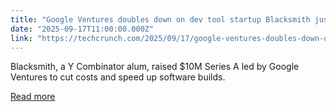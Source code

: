 ```yaml
---
title: "Google Ventures doubles down on dev tool startup Blacksmith just 4 months after its seed round"
date: "2025-09-17T11:00:00.000Z"
link: "https://techcrunch.com/2025/09/17/google-ventures-doubles-down-on-dev-tool-startup-blacksmith-just-4-months-after-its-seed-round/"
---
```


Blacksmith, a Y Combinator alum, raised $10M Series A led by Google Ventures to cut costs and speed up software builds.

[Read more](https://techcrunch.com/2025/09/17/google-ventures-doubles-down-on-dev-tool-startup-blacksmith-just-4-months-after-its-seed-round/)
